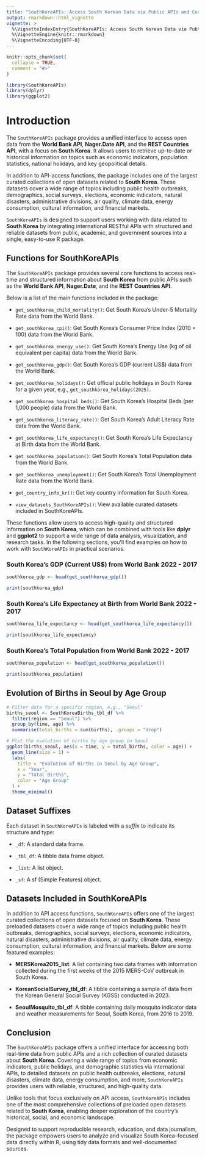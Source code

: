 ---
title: "SouthKoreAPIs: Access South Korean Data via Public APIs and Curated Datasets"
output: rmarkdown::html_vignette
vignette: >
  %\VignetteIndexEntry{SouthKoreAPIs: Access South Korean Data via Public APIs and Curated Datasets}
  %\VignetteEngine{knitr::rmarkdown}
  %\VignetteEncoding{UTF-8}
---

```{r, include = FALSE}
knitr::opts_chunk$set(
  collapse = TRUE,
  comment = "#>"
)
```

```{r setup}
library(SouthKoreAPIs)
library(dplyr)
library(ggplot2)
```


# Introduction

The `SouthKoreAPIs` package provides a unified interface to access open data from the **World Bank API**, **Nager.Date API**, and the **REST Countries API**, with a focus on **South Korea**. It allows users to retrieve up-to-date or historical information on topics such as economic indicators, population statistics, national holidays, and key geopolitical details.

In addition to API-access functions, the package includes one of the largest curated collections of open datasets related to **South Korea**. These datasets cover a wide range of topics including public health outbreaks, demographics, social surveys, elections, economic indicators, natural disasters, administrative divisions, air quality, climate data, energy consumption, cultural information, and financial markets.

`SouthKoreAPIs` is designed to support users working with data related to **South Korea** by integrating international RESTful APIs with structured and reliable datasets from public, academic, and government sources into a single, easy-to-use R package.


## Functions for SouthKoreAPIs

The `SouthKoreAPIs` package provides several core functions to access real-time and structured information about **South Korea** from public APIs such as the **World Bank API**, **Nager.Date**, and the **REST Countries API**.

Below is a list of the main functions included in the package:

- `get_southkorea_child_mortality()`: Get South Korea’s Under-5 Mortality Rate data from the World Bank.

- `get_southkorea_cpi()`: Get South Korea’s Consumer Price Index (2010 = 100) data from the World Bank.

- `get_southkorea_energy_use()`: Get South Korea’s Energy Use (kg of oil equivalent per capita) data from the World Bank.

- `get_southkorea_gdp()`: Get South Korea’s GDP (current US$) data from the World Bank.

- `get_southkorea_holidays()`: Get official public holidays in South Korea for a given year, e.g., `get_southkorea_holidays(2025)`.

- `get_southkorea_hospital_beds()`: Get South Korea’s Hospital Beds (per 1,000 people) data from the World Bank.

- `get_southkorea_literacy_rate()`: Get South Korea’s Adult Literacy Rate data from the World Bank.

- `get_southkorea_life_expectancy()`: Get South Korea’s Life Expectancy at Birth data from the World Bank.

- `get_southkorea_population()`: Get South Korea’s Total Population data from the World Bank.

- `get_southkorea_unemployment()`: Get South Korea’s Total Unemployment Rate data from the World Bank.

- `get_country_info_kr()`: Get key country information for South Korea.

- `view_datasets_SouthKoreAPIs()`: View available curated datasets included in SouthKoreAPIs.

These functions allow users to access high-quality and structured information on **South Korea**, which can be combined with tools like **dplyr** and **ggplot2** to support a wide range of data analysis, visualization, and research tasks. In the following sections, you’ll find examples on how to work with `SouthKoreAPIs` in practical scenarios.


### South Korea's GDP (Current US$) from World Bank 2022 - 2017

```{r southkorea-gdp,echo = TRUE,message = FALSE,warning = FALSE,results = 'markup'}


southkorea_gdp <- head(get_southkorea_gdp())

print(southkorea_gdp)

```


### South Korea's Life Expectancy at Birth from World Bank 2022 - 2017

```{r southkorea-life-expectancy,echo = TRUE,message = FALSE,warning = FALSE,results = 'markup'}

southkorea_life_expectancy <- head(get_southkorea_life_expectancy())

print(southkorea_life_expectancy)

```


### South Korea's Total Population from World Bank 2022 - 2017

```{r southkorea-population,echo = TRUE,message = FALSE,warning = FALSE,results = 'markup'}

southkorea_population <- head(get_southkorea_population())

print(southkorea_population)

```


## Evolution of Births in Seoul by Age Group

```{r southkorea-births-plot, message=FALSE, warning=FALSE, fig.width=7, fig.height=5}


# Filter data for a specific region, e.g., "Seoul"
births_seoul <- SouthKoreaBirths_tbl_df %>%
  filter(region == "Seoul") %>%
  group_by(time, age) %>%
  summarise(total_births = sum(births), .groups = "drop")

# Plot the evolution of births by age group in Seoul
ggplot(births_seoul, aes(x = time, y = total_births, color = age)) +
  geom_line(size = 1) +
  labs(
    title = "Evolution of Births in Seoul by Age Group",
    x = "Year",
    y = "Total Births",
    color = "Age Group"
  ) +
  theme_minimal()

```

## Dataset Suffixes

Each dataset in `SouthKoreAPIs` is labeled with a *suffix* to indicate its structure and type:

- `_df`: A standard data frame.

- `_tbl_df`: A tibble data frame object.

- `_list`: A list object.

- `_sf`: A sf (Simple Features) object.

## Datasets Included in SouthKoreAPIs

In addition to API access functions, `SouthKoreAPIs` offers one of the largest curated collections of open datasets focused on **South Korea**. These preloaded datasets cover a wide range of topics including public health outbreaks, demographics, social surveys, elections, economic indicators, natural disasters, administrative divisions, air quality, climate data, energy consumption, cultural information, and financial markets. Below are some featured examples:

- **MERSKorea2015_list**: A list containing two data frames with information collected during the first weeks of the 2015 MERS-CoV outbreak in South Korea.

- **KoreanSocialSurvey_tbl_df**: A tibble containing a sample of data from the Korean General Social Survey (KGSS) conducted in 2023.

- **SeoulMosquito_tbl_df**: A tibble containing daily mosquito indicator data and weather measurements for Seoul, South Korea, from 2016 to 2019.

## Conclusion

The `SouthKoreAPIs` package offers a unified interface for accessing both real-time data from public APIs and a rich collection of curated datasets about **South Korea**. Covering a wide range of topics from economic indicators, public holidays, and demographic statistics via international APIs, to detailed datasets on public health outbreaks, elections, natural disasters, climate data, energy consumption, and more, `SouthKoreAPIs` provides users with reliable, structured, and high-quality data.

Unlike tools that focus exclusively on API access, `SouthKoreAPIs` includes one of the most comprehensive collections of preloaded open datasets related to **South Korea**, enabling deeper exploration of the country’s historical, social, and economic landscape.

Designed to support reproducible research, education, and data journalism, the package empowers users to analyze and visualize South Korea–focused data directly within R, using tidy data formats and well-documented sources.

<div class="tocify-extend-page" data-unique="tocify-extend-page" style="height: 0;"></div>
